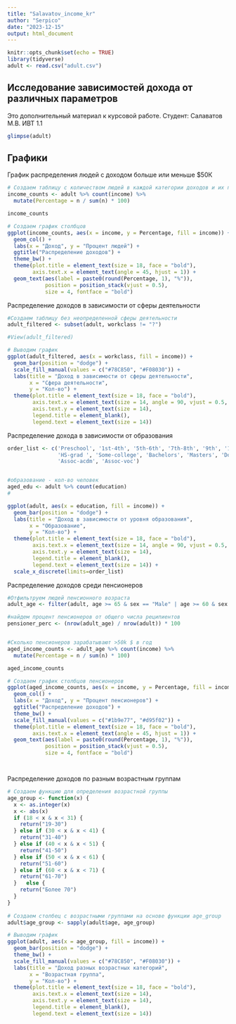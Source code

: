 ```yaml
---
title: "Salavatov_income_kr"
author: "Serpico"
date: "2023-12-15"
output: html_document
---
```


```r
knitr::opts_chunk$set(echo = TRUE)
library(tidyverse)
adult <- read.csv("adult.csv")
```

## Исследование зависимостей дохода от различных параметров

Это дополнительный материал к курсовой работе.
Студент: Салаватов М.В.
ИВТ 1.1

```r
glimpse(adult)
```

## Графики

График распределения людей с доходом больше или меньше $50К

```r

# Создаем таблицу с количеством людей в каждой категории доходов и их процентным соотношением
income_counts <- adult %>% count(income) %>%
  mutate(Percentage = n / sum(n) * 100)

income_counts

# Создаем график столбцов
ggplot(income_counts, aes(x = income, y = Percentage, fill = income)) +
  geom_col() +
  labs(x = "Доход", y = "Процент людей") +
  ggtitle("Распределение доходов") +
  theme_bw() +
  theme(plot.title = element_text(size = 18, face = "bold"),
        axis.text.x = element_text(angle = 45, hjust = 1)) +
  geom_text(aes(label = paste0(round(Percentage, 1), "%")),
            position = position_stack(vjust = 0.5),
            size = 4, fontface = "bold")

```


Распределение доходов в зависимости от сферы деятельности

```r

#Создаем таблицу без неопределенной сферы деятельности
adult_filtered <- subset(adult, workclass != "?")

#View(adult_filtered)

# Выводим график
ggplot(adult_filtered, aes(x = workclass, fill = income)) +
  geom_bar(position = "dodge") +
  scale_fill_manual(values = c("#78C850", "#F08030")) +
  labs(title = "Доход в зависимости от сферы деятельности",
       x = "Сфера деятельности",
       y = "Кол-во") +
  theme(plot.title = element_text(size = 18, face = "bold"),
        axis.text.x = element_text(size = 14, angle = 90, vjust = 0.5, hjust = 1),
        axis.text.y = element_text(size = 14),
        legend.title = element_blank(),
        legend.text = element_text(size = 14))

```



Распределение дохода в зависимости от образования

```r

order_list <- c('Preschool', '1st-4th', '5th-6th', '7th-8th', '9th', '10th', '11th', '12th', 
                'HS-grad ', 'Some-college', 'Bachelors', 'Masters', 'Doctorate', 'Prof-school', 
                'Assoc-acdm', 'Assoc-voc')


#образование - кол-во человек
aged_edu <- adult %>% count(education) 
#

ggplot(adult, aes(x = education, fill = income)) + 
  geom_bar(position = "dodge") +
  labs(title = "Доход в зависимости от уровня образования",
       x = "Образование",
       y = "Кол-во") +
  theme(plot.title = element_text(size = 18, face = "bold"),
        axis.text.x = element_text(size = 14, angle = 90, vjust = 0.5, hjust = 1),
        axis.text.y = element_text(size = 14),
        legend.title = element_blank(),
        legend.text = element_text(size = 14)) +
  scale_x_discrete(limits=order_list)


```


Распределение доходов среди пенсионеров

```r

#Отфильтруем людей пенсионного возраста
adult_age <- filter(adult, age >= 65 & sex == "Male" | age >= 60 & sex == "Female")

#найдем процент пенсионеров от общего числа реципиентов
pensioner_perc <- (nrow(adult_age) / nrow(adult)) * 100


#Сколько пенсионеров зарабатывают >50k $ в год
aged_income_counts <- adult_age %>% count(income) %>%
  mutate(Percentage = n / sum(n) * 100)

aged_income_counts

# Создаем график столбцов пенсионеров
ggplot(aged_income_counts, aes(x = income, y = Percentage, fill = income)) +
  geom_col() +
  labs(x = "Доход", y = "Процент пенсионеров") +
  ggtitle("Распределение доходов") +
  theme_bw() +
  scale_fill_manual(values = c("#1b9e77", "#d95f02")) +
  theme(plot.title = element_text(size = 18, face = "bold"),
        axis.text.x = element_text(angle = 45, hjust = 1)) +
  geom_text(aes(label = paste0(round(Percentage, 1), "%")),
            position = position_stack(vjust = 0.5),
            size = 4, fontface = "bold")




```

Распределение доходов по разным возрастным группам

```r
# Создаем функцию для определения возрастной группы
age_group <- function(x) {
  x <- as.integer(x)
  x <- abs(x)
  if (18 < x & x < 31) {
    return("19-30")
  } else if (30 < x & x < 41) {
    return("31-40")
  } else if (40 < x & x < 51) {
    return("41-50")
  } else if (50 < x & x < 61) {
    return("51-60")
  } else if (60 < x & x < 71) {
    return("61-70")
  }   else {
    return("Более 70")
  }
}
            
# Создаем столбец с возрастными группами на основе функции age_group
adult$age_group <- sapply(adult$age, age_group)

# Выводим график
ggplot(adult, aes(x = age_group, fill = income)) +
  geom_bar(position = "dodge") +
  theme_bw() +
  scale_fill_manual(values = c("#78C850", "#F08030")) +
  labs(title = "Доход разных возрастных категорий",
       x = "Возрастная группа",
       y = "Кол-во") +
  theme(plot.title = element_text(size = 18, face = "bold"),
        axis.text.x = element_text(size = 14),
        axis.text.y = element_text(size = 14),
        legend.title = element_blank(),
        legend.text = element_text(size = 14))

```
